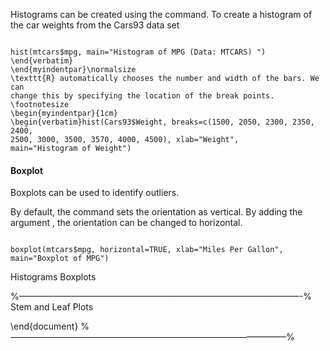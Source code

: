 


\section{Histograms}
Histograms can be created using the \texttt{hist()} command.
To create a histogram of the car weights from the Cars93 data set

<pre><code>
hist(mtcars$mpg, main="Histogram of MPG (Data: MTCARS) ")
\end{verbatim}
\end{myindentpar}\normalsize
\texttt{R} automatically chooses the number and width of the bars. We can
change this by specifying the location of the break points.
\footnotesize
\begin{myindentpar}{1cm}
\begin{verbatim}hist(Cars93$Weight, breaks=c(1500, 2050, 2300, 2350, 2400,
2500, 3000, 3500, 3570, 4000, 4500), xlab="Weight",
main="Histogram of Weight")
</code></pre>



<h4>Boxplot</h4>
Boxplots can be used to identify outliers.

By default, the \texttt{boxplot()} command sets the orientation as vertical. By adding the argument \texttt{horizontal=TRUE}, the orientation can be changed to horizontal.

<pre><code>
boxplot(mtcars$mpg, horizontal=TRUE, xlab="Miles Per Gallon",
main="Boxplot of MPG")
</code></pre>


\chapter{Graphical methods}

\section{Scatterplots}
\begin{figure}
  % Requires \usepackage{graphicx}
  \includegraphics[scale=0.40]{MTCARSmpgwt.png}\\
  \caption{Scatterplot}\label{mpgwt}
\end{figure}


\section{Adding titles, lines, points to plots}


\footnotesize \begin{verbatim}
library(MASS)
# Colour points and choose plotting symbols according to a levels of a factor
plot(Cars93$Weight, Cars93$EngineSize, col=as.numeric(Cars93$Type),
pch=as.numeric(Cars93$Type))

# Adds x and y axes labels and a title.
plot(Cars93$Weight, Cars93$EngineSize, ylab="Engine Size",
xlab="Weight", main="My plot")
# Add lines to the plot.
lines(x=c(min(Cars93$Weight), max(Cars93$Weight)), y=c(min(Cars93$EngineSize),
max(Cars93$EngineSize)), lwd=4, lty=3, col="green")
abline(h=3, lty=2)
abline(v=1999, lty=4)
# Add points to the plot.
\end{verbatim}\normalsize

\newpage

Histograms
Boxplots


%-------------------------------------------------------------------------------------------------%
Stem and Leaf Plots

\subsection{Bivariate Data}
\begin{verbatim}
Simple Scatterplots, Correlation and Covariance
X1 =
Y1 =
Plot(X1,Y1)
cor(X1)
cov(Y1)
\end{verbatim}
\end{document}
%-----------------------------------------------------------------------------------------------%

